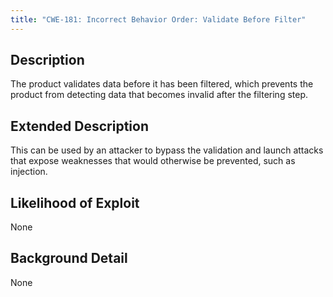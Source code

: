```yaml
---
title: "CWE-181: Incorrect Behavior Order: Validate Before Filter"
---
```


## Description
The product validates data before it has been filtered, which prevents the product from detecting data that becomes invalid after the filtering step.

## Extended Description
This can be used by an attacker to bypass the validation and launch attacks that expose weaknesses that would otherwise be prevented, such as injection.

## Likelihood of Exploit
None

## Background Detail
None
        